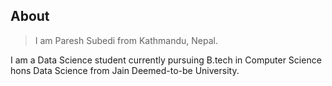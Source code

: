 ## About

> I am Paresh Subedi from Kathmandu, Nepal.

I am a Data Science student currently pursuing B.tech in Computer Science hons Data Science from Jain Deemed-to-be University.
